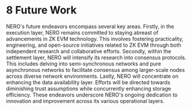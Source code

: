 # 8 Future Work

NERO's future endeavors encompass several key areas. Firstly, in the execution layer, NERO remains committed to staying abreast of advancements in ZK EVM technology. This involves fostering practicality, engineering, and open-source initiatives related to ZK EVM through both independent research and collaborative efforts. Secondly, within the settlement layer, NERO will intensify its research into consensus protocols. This includes delving into semi-synchronous networks and pure asynchronous networks to facilitate consensus among larger-scale nodes across diverse network environments. Lastly, NERO will concentrate on enhancing the data availability layer. Efforts will be directed towards diminishing trust assumptions while concurrently enhancing storage efficiency. These endeavors underscore NERO's ongoing dedication to innovation and improvement across its various operational layers.